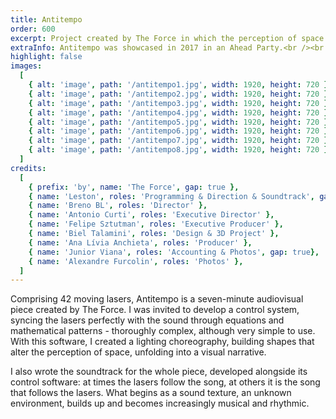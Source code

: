 ```yaml
---
title: Antitempo
order: 600
excerpt: Project created by The Force in which the perception of space is altered by 42 moving lasers perfectly synchronized with the music. 
extraInfo: Antitempo was showcased in 2017 in an Ahead Party.<br /><br />[Video of the full performance](https://vimeo.com/275917960)
highlight: false
images:
  [
    { alt: 'image', path: '/antitempo1.jpg', width: 1920, height: 720 },
    { alt: 'image', path: '/antitempo2.jpg', width: 1920, height: 720 },
    { alt: 'image', path: '/antitempo3.jpg', width: 1920, height: 720 },
    { alt: 'image', path: '/antitempo4.jpg', width: 1920, height: 720 },
    { alt: 'image', path: '/antitempo5.jpg', width: 1920, height: 720 },
    { alt: 'image', path: '/antitempo6.jpg', width: 1920, height: 720 },
    { alt: 'image', path: '/antitempo7.jpg', width: 1920, height: 720 },
    { alt: 'image', path: '/antitempo8.jpg', width: 1920, height: 720 },
  ]
credits:
  [
    { prefix: 'by', name: 'The Force', gap: true },
    { name: 'Leston', roles: 'Programming & Direction & Soundtrack', gap: true, },
    { name: 'Breno BL', roles: 'Director' },
    { name: 'Antonio Curti', roles: 'Executive Director' },
    { name: 'Felipe Sztutman', roles: 'Executive Producer' },
    { name: 'Biel Talamini', roles: 'Design & 3D Project' },
    { name: 'Ana Lívia Anchieta', roles: 'Producer' },
    { name: 'Junior Viana', roles: 'Accounting & Photos', gap: true},
    { name: 'Alexandre Furcolin', roles: 'Photos' },
  ]
---
```

Comprising 42 moving lasers, Antitempo is a seven-minute audiovisual piece created by The Force. I was invited to develop a control system, syncing the lasers perfectly with the sound through equations and mathematical patterns - thoroughly complex, although very simple to use. With this software, I created a lighting choreography, building shapes that alter the perception of space, unfolding into a visual narrative.

I also wrote the soundtrack for the whole piece, developed alongside its control software: at times the lasers follow the song, at others it is the song that follows the lasers. What begins as a sound texture, an unknown environment, builds up and becomes increasingly musical and rhythmic.
